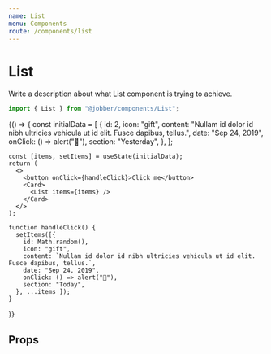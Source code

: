 ```yaml
---
name: List
menu: Components
route: /components/list
---
```



# List

<ComponentStatus stage="pre" responsive="no" accessible="no" />

Write a description about what List component is trying to achieve.

```ts
import { List } from "@jobber/components/List";
```

<Playground>
  {() => {
    const initialData = [
      {
        id: 2,
        icon: "gift",
        content: "Nullam id dolor id nibh ultricies vehicula ut id elit. Fusce dapibus, tellus.",
        date: "Sep 24, 2019",
        onClick: () => alert("🚀"),
        section: "Yesterday",
      },
    ];

    const [items, setItems] = useState(initialData);
    return (
      <>
        <button onClick={handleClick}>Click me</button>
        <Card>
          <List items={items} />
        </Card>
      </>
    );

    function handleClick() {
      setItems([{
        id: Math.random(),
        icon: "gift",
        content: `Nullam id dolor id nibh ultricies vehicula ut id elit. Fusce dapibus, tellus.`,
        date: "Sep 24, 2019",
        onClick: () => alert("🚀"),
        section: "Today",
      }, ...items ]);
    }

}}

</Playground>

## Props

<Props of={List} />
